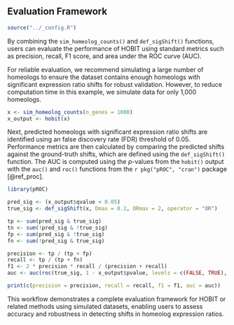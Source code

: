 ## Evaluation Framework

```r
source("../_config.R")
```


By combining the `sim_homeolog_counts()` and `def_sigShift()` functions,
users can evaluate the performance of HOBIT using standard metrics
such as precision, recall, F1 score, and area under the ROC curve (AUC).

For reliable evaluation,
we recommend simulating a large number of homeologs
to ensure the dataset contains enough homeologs with significant expression ratio shifts for robust validation.
However, to reduce computation time in this example,
we simulate data for only 1,000 homeologs.

```r
x <- sim_homeolog_counts(n_genes = 1000)
x_output <- hobit(x)
```

Next, predicted homeologs with significant expression ratio shifts are identified
using an false discovery rate (FDR) threshold of 0.05.
Performance metrics are then calculated by comparing the predicted shifts
against the ground-truth shifts,
which are defined using the `def_sigShift()` function.
The AUC is computed using the *p*-values from the `hobit()` output
with the `auc()` and `roc()` functions from the `r pkg("pROC", "cran")` package [@ref_proc].


```r
library(pROC)

pred_sig <- (x_output$qvalue < 0.05)
true_sig <- def_sigShift(x, Dmax = 0.2, ORmax = 2, operator = "OR")

tp <- sum(pred_sig & true_sig)
tn <- sum(!pred_sig & !true_sig)
fp <- sum(pred_sig & !true_sig)
fn <- sum(!pred_sig & true_sig)

precision <- tp / (tp + fp)
recall <- tp / (tp + fn)
f1 <- 2 * precision * recall / (precision + recall)
auc <- auc(roc(true_sig, 1 - x_output$pvalue, levels = c(FALSE, TRUE), direction = "<"))

print(c(precision = precision, recall = recall, f1 = f1, auc = auc))
```

This workflow demonstrates a complete evaluation framework for HOBIT
or related methods using simulated datasets,
enabling users to assess accuracy and robustness in detecting shifts in homeolog expression ratios.


